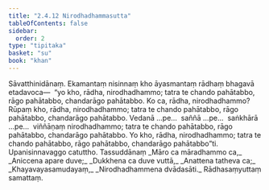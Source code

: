```yaml
---
title: "2.4.12 Nirodhadhammasutta"
tableOfContents: false
sidebar:
  order: 2
type: "tipitaka"
basket: "su"
book: "khan"
---
```



<DynamicBreadcrumb />

<Division number="205" book="khan">

<Paragraph number="903" book="khan">
Sāvatthinidānaṃ. Ekamantaṃ nisinnaṃ kho āyasmantaṃ rādhaṃ bhagavā etadavoca—  “yo kho, rādha, nirodhadhammo; tatra te chando pahātabbo, rāgo pahātabbo, chandarāgo pahātabbo. Ko ca, rādha, nirodhadhammo? Rūpaṃ kho, rādha, nirodhadhammo; tatra te chando pahātabbo, rāgo pahātabbo, chandarāgo pahātabbo. Vedanā …pe…  saññā …pe…  saṅkhārā …pe…  viññāṇaṃ nirodhadhammo; tatra te chando pahātabbo, rāgo pahātabbo, chandarāgo pahātabbo. Yo kho, rādha, nirodhadhammo; tatra te chando pahātabbo, rāgo pahātabbo, chandarāgo pahātabbo”ti.

</Paragraph>
</Division>

<Paragraph number="904" type="center" book="khan">
Upanisinnavaggo catuttho.



</Paragraph>

<Paragraph number="905" type="center" book="khan">
Tassuddānaṃ


</Paragraph>

<Paragraph number="906" type="verses" book="khan">
_Māro ca māradhammo ca,_  
_Aniccena apare duve;_  
_Dukkhena ca duve vuttā,_  
_Anattena tatheva ca;_  
_Khayavayasamudayaṃ,_  
_Nirodhadhammena dvādasāti._  


</Paragraph>

<Paragraph number="907" type="center" book="khan">
Rādhasaṃyuttaṃ samattaṃ.
</Paragraph>